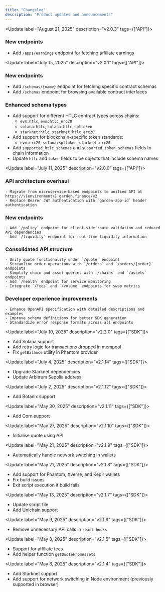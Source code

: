 ```yaml
---
title: "Changelog"
description: "Product updates and announcements"
---
```


<Update label="August 21, 2025" description="v2.0.3" tags={["API"]}>
  ### New endpoints
  
  - Add `/apps/earnings` endpoint for fetching affiliate earnings
</Update>

<Update label="July 15, 2025" description="v2.0.1" tags={["API"]}>
  ### New endpoints
  
  - Add `/schemas/{name}` endpoint for fetching specific contract schemas
  - Add `/schemas` endpoint for browsing available contract interfaces

  ### Enhanced schema types
  
  - Add support for different HTLC contract types across chains:
    - `evm:htlc`, `evm:htlc_erc20`
    - `solana:htlc`, `solana:htlc_spltoken` 
    - `starknet:htlc`, `starknet:htlc_erc20`
  - Add support for blockchain-specific token standards:
    - `evm:erc20`, `solana:spltoken`, `starknet:erc20`
  - Add `supported_htlc_schemas` and `supported_token_schemas` fields to chain information
  - Update `htlc` and `token` fields to be objects that include schema names
</Update>

<Update label="July 11, 2025" description="v2.0.0" tags={["API"]}>
  ### API architecture overhaul
  
    - Migrate from microservice-based endpoints to unified API at https://\{environment\}.garden.finance/v2
    - Replace Bearer JWT authentication with `garden-app-id` header authentication

  ### New endpoints
    
    - Add `/policy` endpoint for client-side route validation and reduced API dependencies
    - Add `/liquidity` endpoint for real-time liquidity information

  ### Consolidated API structure
    
    - Unify quote functionality under `/quote` endpoint
    - Streamline order operations with `/orders` and `/orders/{order}` endpoints
    - Simplify chain and asset queries with `/chains` and `/assets` endpoints
    - Add `/health` endpoint for service monitoring
    - Integrate `/fees` and `/volume` endpoints for swap metrics

  ### Developer experience improvements

    - Enhance OpenAPI specification with detailed descriptions and examples
    - Improve schema definitions for better SDK generation
    - Standardize error response formats across all endpoints
</Update>

<Update label="July 10, 2025" description="v2.2.0" tags={["SDK"]}>
  - Add Solana support
  - Add retry logic for transactions dropped in mempool
  - Fix `getBalance` utility in Phantom provider
</Update>

<Update label="July 4, 2025" description="v2.1.14" tags={["SDK"]}>
  - Upgrade Starknet dependencies
  - Update Arbitrum Sepolia address
</Update>

<Update label="July 2, 2025" description="v2.1.12" tags={["SDK"]}>
  - Add Botanix support
</Update>

<Update label="May 30, 2025" description="v2.1.11" tags={["SDK"]}>
  - Add Corn support
</Update>

<Update label="May 27, 2025" description="v2.1.10" tags={["SDK"]}>
  - Initialise quote using API
</Update>

<Update label="May 21, 2025" description="v2.1.9" tags={["SDK"]}>
  - Automatically handle network switching in wallets
</Update>

<Update label="May 21, 2025" description="v2.1.8" tags={["SDK"]}>
  - Add support for Phantom, Xverse, and Keplr wallets
  - Fix build issues
  - Exit script execution if build fails
</Update>

<Update label="May 13, 2025" description="v2.1.7" tags={["SDK"]}>
  - Update script file
  - Add Unichain support
</Update>

<Update label="May 9, 2025" description="v2.1.6" tags={["SDK"]}>
  - Remove unnecessary API calls in `react-hooks`
</Update>

<Update label="May 8, 2025" description="v2.1.5" tags={["SDK"]}>
 - Support for affiliate fees
 - Add helper function `getQuoteFromAssets`
</Update>

<Update label="May 8, 2025" description="v2.1.4" tags={["SDK"]}>
  - Add Starknet support
  - Add support for network switching in Node environment (previously supported in browser)
</Update>

